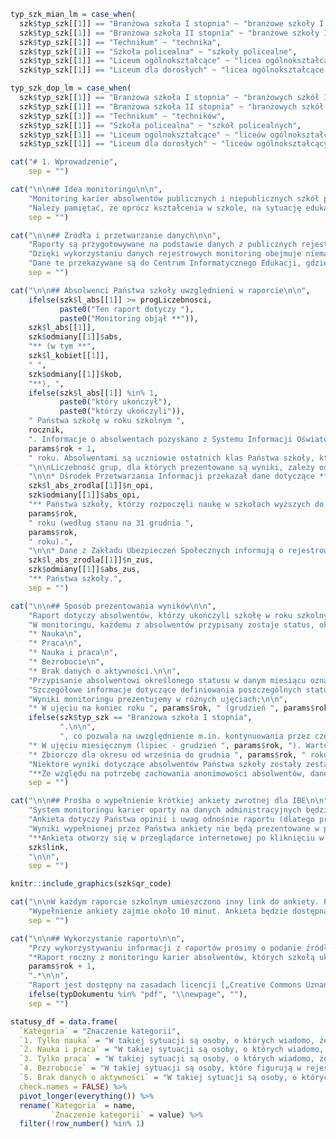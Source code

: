```r
typ_szk_mian_lm = case_when(
  szk$typ_szk[[1]] == "Branżowa szkoła I stopnia" ~ "branżowe szkoły I stopnia", 
  szk$typ_szk[[1]] == "Branżowa szkoła II stopnia" ~ "branżowe szkoły II stopnia",
  szk$typ_szk[[1]] == "Technikum" ~ "technika",
  szk$typ_szk[[1]] == "Szkoła policealna" ~ "szkoły policealne",
  szk$typ_szk[[1]] == "Liceum ogólnokształcące" ~ "licea ogólnokształcące dla młodzieży",
  szk$typ_szk[[1]] == "Liceum dla dorosłych" ~ "licea ogólnokształcące dla dorosłych")

typ_szk_dop_lm = case_when(
  szk$typ_szk[[1]] == "Branżowa szkoła I stopnia" ~ "branżowych szkół I stopnia", 
  szk$typ_szk[[1]] == "Branżowa szkoła II stopnia" ~ "branżowych szkół II stopnia",
  szk$typ_szk[[1]] == "Technikum" ~ "techników",
  szk$typ_szk[[1]] == "Szkoła policealna" ~ "szkół policealnych",
  szk$typ_szk[[1]] == "Liceum ogólnokształcące" ~ "liceów ogólnokształcących dla młodzieży",
  szk$typ_szk[[1]] == "Liceum dla dorosłych" ~ "liceów ogólnokształcących dla dorosłych")

cat("# 1. Wprowadzenie",
    sep = "")
```

```r
cat("\n\n## Idea monitoringu\n\n",
    "Monitoring karier absolwentów publicznych i niepublicznych szkół ponadpodstawowych („Monitoring karier absolwentów”) to zadanie powierzone ministrowi właściwemu do spraw oświaty w ustawie [Prawo oświatowe^[Art. 26b.1]](http://isap.sejm.gov.pl/isap.nsf/download.xsp/WDU20210000619/O/D20210619.pdf). Analogiczne rozwiązania funkcjonują od kilku lat w szkolnictwie wyższym. Celem monitoringu jest dostarczanie informacji na temat przebiegu karier absolwentów na potrzeby prowadzenia polityki oświatowej państwa na poziomie krajowym, regionalnym i lokalnym. Wiarygodne i dostarczane cyklicznie statystyki opisujące przebieg karier edukacyjno-zawodowych absolwentów szkół ponadpodstawowych w Polsce mają pomóc w dostosowywaniu kierunków i treści kształcenia do wymogów rynku pracy. Raporty, takie jak ten, są opracowywane dla poszczególnych szkół, żeby pomóc im w monitorowaniu losów kolejnych roczników absolwentów i uzyskiwaniu w ten sposób informacji pomocnych w kształtowaniu oferty oraz podnoszeniu jakości kształcenia. Informacje zawarte w raportach mogą być użyteczne również dla instytucji rynku pracy i pracodawców, a także pomóc uczniom w wyborze kierunku kształcenia.\n\n",
    "Należy pamiętać, że oprócz kształcenia w szkole, na sytuację edukacyjną i zawodową absolwentów wpływa wiele innych uwarunkowań, jak m.in. sytuacja na lokalnym rynku pracy, oferta edukacyjna dostępna dla absolwentów, a także wiedza i umiejętności z którymi uczniowie rozpoczynali naukę w szkole ponadpodstawowej. Ponadto dane, na podstawie których są sporządzane raporty, nie odzwierciedlają w pełni aktywności absolwentów, nie uwzględniają na przykład pracy za granicą ani dalszej edukacji za granicą. Nie obejmują m.in. pracy podejmowanej na umowy o dzieło, pracy w szarej strefie, a także - w przypadku osób poniżej 26 roku życia posiadających jednocześnie status ucznia lub studenta - umowy zlecenia. Dlatego informacji o losach absolwentów nie można, bez uwzględnienia dodatkowego kontekstu, traktować jako miary efektywności kształcenia w poszczególnych szkołach.",
    sep = "")
```

```r
cat("\n\n## Źródła i przetwarzanie danych\n\n",
    "Raporty są przygotowywane na podstawie danych z publicznych rejestrów. Monitoring opiera się na danych dotyczących nauki w szkołach ponadpodstawowych (dane Centrum Informatycznego Edukacji) oraz na studiach (dane Ośrodka Przetwarzania Informacji), uzyskiwania dyplomów i świadectw (dane Okręgowych Komisji Egzaminacyjnych) oraz aktywności na rynku pracy (dane Zakładu Ubezpieczeń Społecznych).\n\n",
    "Dzięki wykorzystaniu danych rejestrowych monitoring obejmuje niemal całą populację absolwentów^[Z monitoringu karier absolwentów szkół ponadpodstawowych zgodnie z ustawą *Prawo oświatowe* wyłączeni są absolwenci szkół przy zakładach karnych i aresztach śledczych. Warunkiem uwzględnienia absolwenta w monitoringu jest odnotowanie przez szkołę w SIO faktu zakończenia nauki przez daną osobę.].\n\n",
    "Dane te przekazywane są do Centrum Informatycznego Edukacji, gdzie są przetwarzane i anonimizowane, a następnie do Instytutu Badań Edukacyjnych. Eksperci Instytutu opracowują wyniki monitoringu karier absolwentów, w szczególności w formie raportu krajowego, raportów wojewódzkich i branżowych oraz raportów dla szkół, takich jak ten, który mają Państwo przed sobą. Raporty dla poszczególnych szkół są w Instytucie Badań Edukacyjnych tworzone automatycznie, na podstawie opracowanego przez ekspertów wzoru.",
    sep = "")
```

```r
cat("\n\n## Absolwenci Państwa szkoły uwzględnieni w raporcie\n\n",
    ifelse(szk$l_abs[[1]] >= progLiczebnosci,
           paste0("Ten raport dotyczy "),
           paste0("Monitoring objął **")),
    szk$l_abs[[1]],
    szk$odmiany[[1]]$abs,
    "** (w tym **",
    szk$l_kobiet[[1]],
    " ",
    szk$odmiany[[1]]$kob,
    "**), ",
    ifelse(szk$l_abs[[1]] %in% 1,
           paste0("który ukończył"),
           paste0("którzy ukończyli")),
    " Państwa szkołę w roku szkolnym ",
    rocznik,
    ". Informacje o absolwentach pozyskano z Systemu Informacji Oświatowej według stanu bazy na 15 marca ",
    params$rok + 1,
    " roku. Absolwentami są uczniowie ostatnich klas Państwa szkoły, którym w SIO zakończono przypisanie do oddziału wybierając status „Ukończył szkołę”. Ze względu na zapewnienie kompletności danych w kolejnych raportach, ważne jest nadawanie przez szkoły takiego statusu absolwentom do końca roku kalendarzowego, w którym zakończyli naukę.",
    "\n\nLiczebność grup, dla których prezentowane są wyniki, zależy od dostępności informacji o Państwa absolwentach w poszczególnych rejestrach.",
    "\n\n* Ośrodek Przetwarzania Informacji przekazał dane dotyczące **",
    szk$l_abs_zrodla[[1]]$n_opi,
    szk$odmiany[[1]]$abs_opi,
    "** Państwa szkoły, którzy rozpoczęli naukę w szkołach wyższych do końca grudnia ", 
    params$rok,
    " roku (według stanu na 31 grudnia ",
    params$rok,
    " roku).",
    "\n\n* Dane z Zakładu Ubezpieczeń Społecznych informują o rejestrowanej przez ZUS aktywności zawodowej **",
    szk$l_abs_zrodla[[1]]$n_zus,
    szk$odmiany[[1]]$abs_zus,
    "** Państwa szkoły.",
    sep = "")
```

```r
cat("\n\n## Sposób prezentowania wyników\n\n",
    "Raport dotyczy absolwentów, którzy ukończyli szkołę w roku szkolnym 2022/2023. W dalszej części raportu nazywamy ich „absolwentami z rocznika 2022/2023”. Okres monitoringu, jakim zostali oni objęci, to półrocze po zakończeniu nauki, czyli okres lipiec - grudzień 2023.\n\n",
    "W monitoringu, każdemu z absolwentów przypisany zostaje status, określający jego sytuację edukacyjną i zawodową. W tegorocznej edycji raportów szkolnych, absolwentowi mógł zostać przypisany jeden z następujących statusów:\n\n",
    "* Nauka\n",
    "* Praca\n",
    "* Nauka i praca\n",
    "* Bezrobocie\n",
    "* Brak danych o aktywności.\n\n",
    "Przypisanie absolwentowi określonego statusu w danym miesiącu oznacza, że przynajmniej przez jeden dzień w tym miesiącu miał taki status. W przypadku łączenia w tym samym miesiącu nauki lub pracy z bezrobociem absolwentami przypisywany jest status „nauka” lub „praca”.\n\n",
    "Szczegółowe informacje dotyczące definiowania poszczególnych statusów edukacyjno-zawodowych w monitoringu losów absolwentów i sposobu ich przypisywania absolwentom, w tym istotne informacje o ograniczeniach danych rejestrowych, znajdują się w rozdziale 2. Ścieżki edukacyjno-zawodowe.\n\n",
    "Wyniki monitoringu prezentujemy w różnych ujęciach:\n\n",
    "* W ujęciu na koniec roku ", params$rok, " (grudzień ", params$rok, "). Zestawienia dotyczące sytuacji edukacyjnej i zawodowej absolwentów ogółem oraz w grupach wyodrębnionych ze względu na wyuczony zawód, a także szczegółowe informacje na temat dalszej edukacji, zatrudnienia lub prowadzenia własnej działalności gospodarczej, odnoszą się do ich sytuacji w grudniu ", params$rok, " roku",
    ifelse(szk$typ_szk == "Branżowa szkoła I stopnia",
           ".\n\n",
           ", co pozwala na uwzględnienie m.in. kontynuowania przez część absolwentów nauki na studiach.\n\n"),
    "* W ujęciu miesięcznym (lipiec - grudzień ", params$rok, "). Wartości danego wskaźnika opisującego status edukacyjno-zawodowy absolwentów w kolejnych miesiącach pozwalają śledzić, jak zmieniała się sytuacja absolwentów Państwa szkoły.\n\n",
    "* Zbiorczo dla okresu od września do grudnia ", params$rok, " roku. Niektóre wskaźniki są zdefiniowane jako średnia wartość w tym okresie (przychód uzyskiwany z pracy) lub jako liczba miesięcy, w którym absolwent miał określony status (praca, zarejestrowane bezrobocie). Takie wskaźniki obliczyliśmy dla okresu od września do grudnia ", params$rok, " roku. Wrzesień jest pierwszym miesiącem, w którym absolwenci formalnie nie byli już uczniami Państwa szkoły, a grudzień ostatnim, dla którego w momencie sporządzania tego raportu dysponujemy kompletnymi danymi o absolwentach figurujących w rejestrach.",
    "Niektóre wyniki dotyczące absolwentów Państwa szkoły zostały zestawione z wynikami dotyczącymi grupy odniesienia. Grupę odniesienia stanowią absolwenci, którzy ukończyli inne ", typ_szk_mian_lm, " – niezależnie od tego czy były to szkoły publiczne czy niepubliczne i jaki podmiot był ich organem prowadzącym. W rozdziale „Ścieżki edukacyjno-zawodowe” grupa odniesienia jest dynamiczna: dobierana z najmniejszego obszaru – powiatu, podregionu^[Informacje nt. administracyjnego podziału Polski na podregiony (jednostki NUTS 3) są dostępne na stronie: https://stat.gov.pl/statystyka-regionalna/jednostki-terytorialne/klasyfikacja-nuts/klasyfikacja-nuts-w-polsce/], województwa lub kraju – w którym jest łącznie co najmniej 10 absolwentów co najmniej 3 ", typ_szk_dop_lm, " innych^[Absolwenci Państwa szkoły są wykluczani z grupy odniesienia, ponieważ w niektórych przypadkach ich sytuacja mogłaby w dużym stopniu rzutować na wyniki dotyczące tej grupy.] niż Państwa szkoła. Zasada ta chroni anonimowość absolwentów, a także uniemożliwia przypisanie wyników dotyczących grupy odniesienia do konkretnej szkoły. Absolwenci Państwa szkoły mogą być zestawiani z różnymi grupami odniesienia, w zależności od tego, czy prezentowane są wyniki dla ogółu absolwentów, czy w podziale ze względu na wyuczony zawód^[Na przykład dla ogółu absolwentów szkoły, której dotyczy raport, grupę odniesienia mogą stanowić absolwenci pozostałych techników z danego powiatu, ale dla absolwentów wykształconych w danym zawodzie grupa odniesienia z poziomu powiatu mogłaby nie spełniać wymogów dotyczących liczebności. W takiej sytuacji zostałaby dobrana z poziomu podregionu, województwa lub kraju - w zależności od tego, na ile powszechne jest kształcenie w danym zawodzie.].\n\n",
    "**Ze względu na potrzebę zachowania anonimowości absolwentów, dane dla grup liczących poniżej 10 osób nie są prezentowane również w przypadku absolwentów Państwa szkoły.** W celu zachowania czytelności, na wykresach nie są umieszczane wartości etykiet poniżej 6%.\n\n",
    sep = "")
```

```r
cat("\n\n## Prośba o wypełnienie krótkiej ankiety zwrotnej dla IBE\n\n",
    "System monitoringu karier oparty na danych administracyjnych będzie rozwijany w kolejnych latach. W dalszym dostosowywaniu go do potrzeb szkół bardzo przydatne będą Państwa opinie. Dlatego będziemy wdzięczni za wypełnienie kolejnej ankiety on-line przygotowanej przez Instytut Badań Edukacyjnych, który jest odpowiedzialny za opracowanie wyników monitoringu i jego rozwój.\n\n",
    "Ankieta dotyczy Państwa opinii i uwag odnośnie raportu (dlatego przed wypełnieniem ankiety prosimy się z nim zapoznać), potrzeb dotyczących monitorowania losów absolwentów oraz wykorzystania wyników.\n\n",
    "Wyniki wypełnionej przez Państwa ankiety nie będą prezentowane w powiązaniu z konkretnymi szkołami.\n\n",
    "**Ankieta otworzy się w przeglądarce internetowej po kliknięciu w link:**\n\n",
    szk$link,
    "\n\n",
    sep = "")
```
```r
knitr::include_graphics(szk$qr_code)
```
```r
cat("\n\nW każdym raporcie szkolnym umieszczono inny link do ankiety. Po wypełnieniu, ankieta nie będzie już dla Państwa dostępna. W przypadku prośby o podanie kodu dostępu prosimy wpisać następujący ciąg znaków: ", szk$token, "\n\n",
    "Wypełnienie ankiety zajmie około 10 minut. Ankieta będzie dostępna do końca sierpnia 2025 roku.",
    sep = "")
```

```r
cat("\n\n## Wykorzystanie raportu\n\n",
    "Przy wykorzystywaniu informacji z raportów prosimy o podanie źródła:\n\n",
    "*Raport roczny z monitoringu karier absolwentów, których szkołą ukończoną w ", params$rok, " roku była ", szk$dane_szkoly[[1]]$nazwa, ". Monitoring na podstawie danych rejestrowych. Warszawa: Instytut Badań Edukacyjnych, ",
    params$rok + 1,
    ".*\n\n",
    "Raport jest dostępny na zasadach licencji [„Creative Commons Uznanie autorstwa-Użycie niekomercyjne-Na tych samych warunkach 4.0 Międzynarodowe”](https://creativecommons.org/licenses/by-nc-sa/4.0/deed.pl).\n\n",
    ifelse(typDokumentu %in% "pdf", "\\newpage", ""),
    sep = "")
```

```r
statusy_df = data.frame(
  `Kategoria` = "Znaczenie kategorii",
  `1. Tylko nauka` = "W takiej sytuacji są osoby, o których wiadomo, że odbywają edukację formalną w Polsce i jednocześnie figurują w rejestrze ZUS z tytułu innego niż aktualne wykonywanie pracy („innym tytułem” może być w szczególności status osoby bezrobotnej, przebywanie na urlopie macierzyńskim lub wychowawczym) lub nie figurują w rejestrze ZUS z żadnego tytułu, w związku z tym ich sytuacja zawodowa nie jest znana. Nie jest wykluczone, że pracują za granicą u zagranicznego pracodawcy lub korzystając z ubezpieczenia w innym systemie niż ZUS (np. KRUS) albo na podstawie umowy o dzieło lub (jeżeli mają nie więcej niż 26 lat) umowy zlecenia, a także że wykonują działalność nierejestrową lub pracę „na czarno”.",
  `2. Nauka i praca` = "W takiej sytuacji są osoby, o których wiadomo, że odbywają edukację formalną w Polsce, a zarazem figurują ̨w rejestrze ZUS z tytułu aktualnego wykonywania pracy etatowej, prowadzenia indywidualnej działalności gospodarczej albo - ale tylko, jeśli mają więcej niż 26 lat - umowy zlecenia.  Nie jest natomiast uwzględniana praca za granicą u zagranicznego pracodawcy, praca związana z korzystaniem z ubezpieczenia w innym systemie niż ZUS (np. KRUS), praca na podstawie umowy o dzieło, praca na podstawie umowy zlecenia w przypadku osób, które mają nie więcej niż 26 lat, działalność nierejestrowa ani praca „na czarno”.",
  `3. Tylko praca` = "W takiej sytuacji są osoby, o których wiadomo, że nie odbywają edukacji  formalnej w Polsce (ale być może uczą się w innym kraju), a zarazem figurują w rejestrze ZUS z tytułu aktualnego wykonywania pracy etatowej, umowy zlecenia lub prowadzenia indywidualnej działalności gospodarczej. Nie jest natomiast uwzględniana praca za granicą u zagranicznego pracodawcy, praca związana z korzystaniem z ubezpieczenia w innym systemie niż ZUS (np. KRUS), praca na podstawie umowy o dzieło, działalność nierejestrowa, praca „na czarno” a w przypadku osób do 26. roku życia, które kontynuują kształcenie, również praca na podstawie umowy zlecenia.",
  `4. Bezrobocie` = "W takiej sytuacji są osoby, które figurują w rejestrze ZUS z tytułu zarejestrowania w powiatowym urzędzie pracy jako bezrobotne - z wyjątkiem osób, które jednocześnie odbywają naukę formalną w Polsce. Absolwentom łączącym status osoby bezrobotnej z odbywaniem edukacji (co jest możliwe w przypadku nauki w szkole dla dorosłych, branżowej szkole II stopnia lub szkole policealnej, a także studiowania na studiach niestacjonarnych) przypisywany jest status „Tylko nauka”. Nie jest wykluczone, że osoby zarejestrowane jako bezrobotne wykonują pracę nierejestrową „na czarno”.",
  `5. Brak danych o aktywności` = "W takiej sytuacji są osoby, o których wiadomo, że nie odbywają edukacji formalnej w Polsce (ale być może uczą się  w innym kraju), a zarazem nie figurują w rejestrze ZUS z żadnego tytułu, w związku z tym ich sytuacja zawodowa nie jest znana. Nie jest wykluczone, że pracują za granicą u zagranicznego pracodawcy lub korzystając z ubezpieczenia w innym systemie niż ZUS (np. KRUS) albo na podstawie umowy o dzieło (jeżeli nie są zarejestrowane jako bezrobotne), że wykonują pracę nierejestrową lub pracę „na czarno”.",
  check.names = FALSE) %>% 
  pivot_longer(everything()) %>% 
  rename(`Kategoria` = name,
         `Znaczenie kategorii` = value) %>% 
  filter(!row_number() %in% 1)
```
